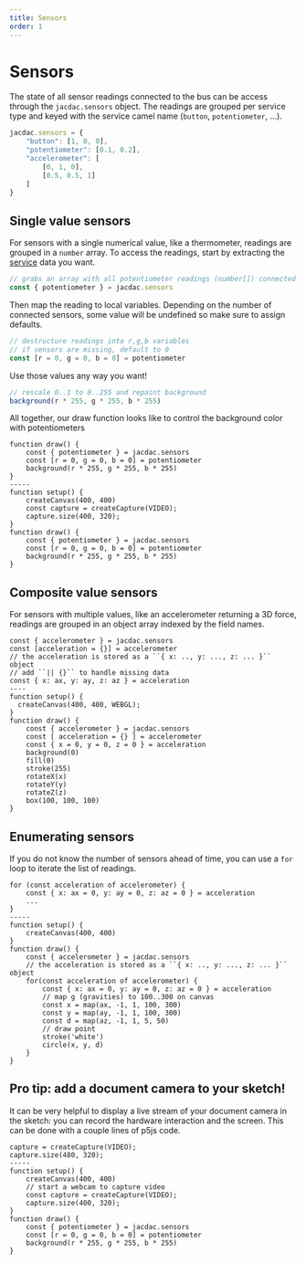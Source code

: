 ```yaml
---
title: Sensors
order: 1
---
```


# Sensors

The state of all sensor readings connected to the bus can be access through the `jacdac.sensors` object.
The readings are grouped per service type and keyed with the service camel name (`button`, `potentiometer`, ...).

```javascript
jacdac.sensors = {
    "button": [1, 0, 0],
    "potentiometer": [0.1, 0.2],
    "accelerometer": [
        [0, 1, 0], 
        [0.5, 0.5, 1]
    ]
}
```

## Single value sensors

For sensors with a single numerical value, like a thermometer, readings are grouped in a `number` array. To access the readings, start by extracting the [service](/services) data you want.

```javascript
// grabs an array with all potentiometer readings (number[]) connected to jacdac
const { potentiometer } = jacdac.sensors
```

Then map the reading to local variables. Depending on the number of connected sensors,
some value will be undefined so make sure to assign defaults.

```javascript
// destructure readings into r,g,b variables
// if sensors are missing, default to 0
const [r = 0, g = 0, b = 0] = potentiometer
```

Use those values any way you want!

```javascript
// rescale 0..1 to 0..255 and repaint background
background(r * 255, g * 255, b * 255)
```

All together, our draw function looks like to control the background color with potentiometers

```p5js
function draw() {
    const { potentiometer } = jacdac.sensors
    const [r = 0, g = 0, b = 0] = potentiometer
    background(r * 255, g * 255, b * 255)
}
-----
function setup() {
    createCanvas(400, 400)
    const capture = createCapture(VIDEO);
    capture.size(400, 320);
}
function draw() {
    const { potentiometer } = jacdac.sensors
    const [r = 0, g = 0, b = 0] = potentiometer
    background(r * 255, g * 255, b * 255)
}
```

## Composite value sensors

For sensors with multiple values, like an accelerometer returning a 3D force, readings are grouped in an object array
indexed by the field names.

```p5js
const { accelerometer } = jacdac.sensors
const [acceleration = {}] = accelerometer
// the acceleration is stored as a ``{ x: .., y: ..., z: ... }`` object
// add ``|| {}`` to handle missing data
const { x: ax, y: ay, z: az } = acceleration
----
function setup() {
  createCanvas(400, 400, WEBGL);
}
function draw() {
    const { accelerometer } = jacdac.sensors
    const [ acceleration = {} ] = accelerometer
    const { x = 0, y = 0, z = 0 } = acceleration
    background(0)
    fill(0)
    stroke(255)
    rotateX(x)
    rotateY(y)
    rotateZ(z)
    box(100, 100, 100)
}
```

## Enumerating sensors

If you do not know the number of sensors ahead of time, you can use a `for` loop
to iterate the list of readings.

```p5js
for (const acceleration of accelerometer) {
    const { x: ax = 0, y: ay = 0, z: az = 0 } = acceleration
    ...
}
-----
function setup() {
    createCanvas(400, 400)
}
function draw() {
    const { accelerometer } = jacdac.sensors
    // the acceleration is stored as a ``{ x: .., y: ..., z: ... }`` object
    for(const acceleration of accelerometer) {
        const { x: ax = 0, y: ay = 0, z: az = 0 } = acceleration
        // map g (gravities) to 100..300 on canvas
        const x = map(ax, -1, 1, 100, 300)
        const y = map(ay, -1, 1, 100, 300)
        const d = map(az, -1, 1, 5, 50)
        // draw point
        stroke('white')
        circle(x, y, d)
    }
}
```

## Pro tip: add a document camera to your sketch!

It can be very helpful to display a live stream of your document camera in the sketch: you can record the hardware interaction and the screen. This can be done with a couple lines of p5js code.

```p5js
capture = createCapture(VIDEO);
capture.size(480, 320);
-----
function setup() {
    createCanvas(400, 400)
    // start a webcam to capture video
    const capture = createCapture(VIDEO);
    capture.size(400, 320);
}
function draw() {
    const { potentiometer } = jacdac.sensors
    const [r = 0, g = 0, b = 0] = potentiometer
    background(r * 255, g * 255, b * 255)
}
```

